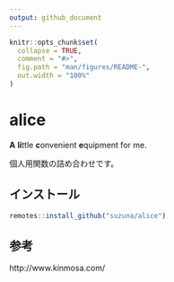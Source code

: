 ---
output: github_document
---

<!-- README.md is generated from README.Rmd. Please edit that file -->

```{r, include = FALSE}
knitr::opts_chunk$set(
  collapse = TRUE,
  comment = "#>",
  fig.path = "man/figures/README-",
  out.width = "100%"
)
```

# alice

<!-- badges: start -->
<!-- badges: end -->

**A** **li**ttle **c**onvenient **e**quipment for me.

個人用関数の詰め合わせです。

## インストール

``` r
remotes::install_github("suzuna/alice")
```

## 参考

http://www.kinmosa.com/
